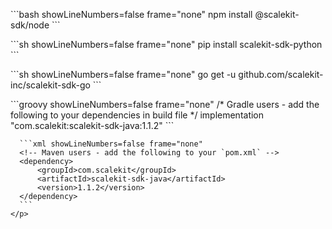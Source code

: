 

<Tabs>
  <TabItem label="Nodejs">
    <p>
      ```bash showLineNumbers=false frame="none"
      npm install @scalekit-sdk/node
      ```
    </p>
  </TabItem>
   <TabItem label="Python">
    <p>
      ```sh showLineNumbers=false frame="none"
      pip install scalekit-sdk-python
      ```
    </p>
  </TabItem>
  <TabItem label="Golang">
    <p>
      ```sh showLineNumbers=false frame="none"
      go get -u github.com/scalekit-inc/scalekit-sdk-go
      ```
    </p>
  </TabItem>
   <TabItem label="Java">
    <p>
      ```groovy showLineNumbers=false frame="none"
      /* Gradle users - add the following to your dependencies in build file */
      implementation "com.scalekit:scalekit-sdk-java:1.1.2"
      ```

      ```xml showLineNumbers=false frame="none"
      <!-- Maven users - add the following to your `pom.xml` -->
      <dependency>
          <groupId>com.scalekit</groupId>
          <artifactId>scalekit-sdk-java</artifactId>
          <version>1.1.2</version>
      </dependency>
      ```
    </p>
  </TabItem>
</Tabs>